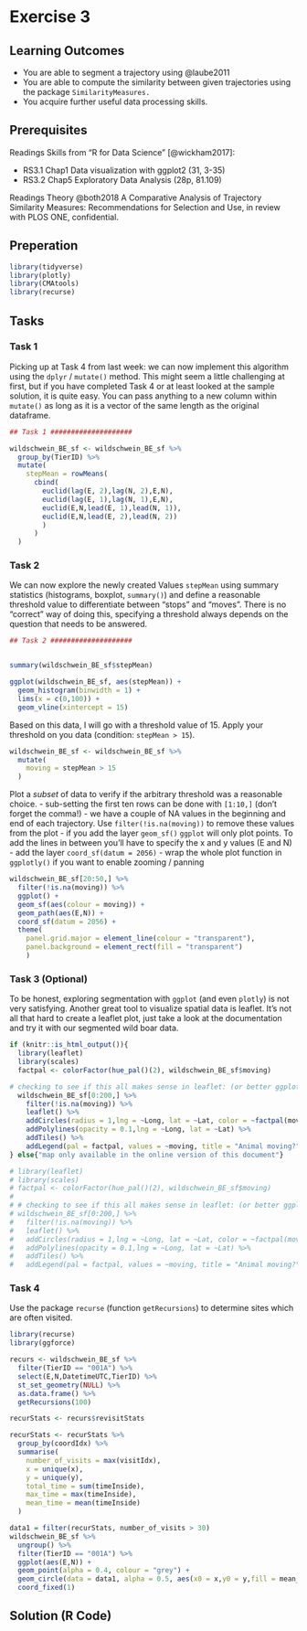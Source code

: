 # Exercise 3
<!-- Stops and moves -->
<!-- Trajectory segmentation -->
<!-- Similarity measures and clustering -->

## Learning Outcomes
+ You are able to segment a trajectory using @laube2011
+ You are able to compute the similarity between given trajectories using the package `SimilarityMeasures.`
+ You acquire further useful data processing skills.
<!-- Todo: passt das noch? -->

## Prerequisites
Readings Skills from "R for Data Science" [@wickham2017]:

+ RS3.1 Chap1 Data visualization with ggplot2 (31, 3-35)
+ RS3.2 Chap5 Exploratory Data Analysis (28p, 81.109)

Readings Theory
@both2018 A Comparative Analysis of Trajectory Similarity Measures: Recommendations for Selection and Use, in review with PLOS ONE, confidential.
<!-- ToDO: get update on the package similarity measures -->

## Preperation

```r
library(tidyverse)
library(plotly)
library(CMAtools)
library(recurse)
```


## Tasks

### Task 1

Picking up at Task 4 from last week: we can now implement this algorithm using the `dplyr` / `mutate()` method. This might seem a little challenging at first, but if you have completed Task 4 or at least looked at the sample solution, it is quite easy. You can pass anything to a new column within `mutate()` as long as it is a vector of the same length as the original dataframe. 

```r

## Task 1 ####################

wildschwein_BE_sf <- wildschwein_BE_sf %>%
  group_by(TierID) %>%
  mutate(
    stepMean = rowMeans(
      cbind(
        euclid(lag(E, 2),lag(N, 2),E,N),
        euclid(lag(E, 1),lag(N, 1),E,N),
        euclid(E,N,lead(E, 1),lead(N, 1)),
        euclid(E,N,lead(E, 2),lead(N, 2))
        )
      )
  )
```


### Task 2

We can now explore the newly created Values `stepMean` using summary statistics (histograms, boxplot, `summary()`) and define a reasonable threshold value to differentiate between "stops" and "moves". There is no "correct" way of doing this, specifying a threshold always depends on the question that needs to be answered. 

```r
## Task 2 ####################


summary(wildschwein_BE_sf$stepMean)

ggplot(wildschwein_BE_sf, aes(stepMean)) +
  geom_histogram(binwidth = 1) +
  lims(x = c(0,100)) +
  geom_vline(xintercept = 15)

```


Based on this data, I will go with a threshold value of 15. Apply your threshold on you data (condition: `stepMean > 15`).

```r

wildschwein_BE_sf <- wildschwein_BE_sf %>%
  mutate(
    moving = stepMean > 15
  )

```

Plot a *subset* of data to verify if the arbitrary threshold was a reasonable choice. 
- sub-setting the first ten rows can be done with `[1:10,]` (don't forget the comma!)
- we have a couple of NA values in the beginning and end of each trajectory. Use `filter(!is.na(moving))` to remove these values from the plot
- if you add the layer `geom_sf()` `ggplot` will only plot points. To add the lines in between you'll have to specify the x and y values (E and N)
- add the layer `coord_sf(datum = 2056)`
- wrap the whole plot function in `ggplotly()` if you want to enable zooming / panning

```r
wildschwein_BE_sf[20:50,] %>%
  filter(!is.na(moving)) %>%
  ggplot() +
  geom_sf(aes(colour = moving)) +
  geom_path(aes(E,N)) +
  coord_sf(datum = 2056) +
  theme(
    panel.grid.major = element_line(colour = "transparent"),
    panel.background = element_rect(fill = "transparent")
    ) 

```


### Task 3 (Optional)

To be honest, exploring segmentation with `ggplot` (and even `plotly`) is not very satisfying. Another great tool to visualize spatial data is leaflet. It's not all that hard to create a leaflet plot, just take a look at the documentation and try it with our segmented wild boar data. 

```r

if (knitr::is_html_output()){
  library(leaflet)
  library(scales)
  factpal <- colorFactor(hue_pal()(2), wildschwein_BE_sf$moving)

# checking to see if this all makes sense in leaflet: (or better ggplot?)
  wildschwein_BE_sf[0:200,] %>%
    filter(!is.na(moving)) %>%
    leaflet() %>%
    addCircles(radius = 1,lng = ~Long, lat = ~Lat, color = ~factpal(moving)) %>%
    addPolylines(opacity = 0.1,lng = ~Long, lat = ~Lat) %>%
    addTiles() %>%
    addLegend(pal = factpal, values = ~moving, title = "Animal moving?")
} else{"map only available in the online version of this document"}
```


```r
# library(leaflet)
# library(scales)
# factpal <- colorFactor(hue_pal()(2), wildschwein_BE_sf$moving)
# 
# # checking to see if this all makes sense in leaflet: (or better ggplot?)
# wildschwein_BE_sf[0:200,] %>%
#   filter(!is.na(moving)) %>%
#   leaflet() %>%
#   addCircles(radius = 1,lng = ~Long, lat = ~Lat, color = ~factpal(moving)) %>%
#   addPolylines(opacity = 0.1,lng = ~Long, lat = ~Lat) %>%
#   addTiles() %>%
#   addLegend(pal = factpal, values = ~moving, title = "Animal moving?")
```


### Task 4

Use the package `recurse` (function `getRecursions`) to determine sites which are often visited. 
<!-- Todo: either extend this task or use this as a possible challange for the individual topics and replace this with similarity measures  -->


```r

library(recurse)
library(ggforce)

recurs <- wildschwein_BE_sf %>% 
  filter(TierID == "001A") %>%
  select(E,N,DatetimeUTC,TierID) %>%
  st_set_geometry(NULL) %>%
  as.data.frame() %>%
  getRecursions(100)

recurStats <- recurs$revisitStats

recurStats <- recurStats %>%
  group_by(coordIdx) %>%
  summarise(
    number_of_visits = max(visitIdx),
    x = unique(x),
    y = unique(y),
    total_time = sum(timeInside),
    max_time = max(timeInside),
    mean_time = mean(timeInside)
  )

data1 = filter(recurStats, number_of_visits > 30)
wildschwein_BE_sf %>%
  ungroup() %>%
  filter(TierID == "001A") %>%
  ggplot(aes(E,N)) +
  geom_point(alpha = 0.4, colour = "grey") +
  geom_circle(data = data1, alpha = 0.5, aes(x0 = x,y0 = y,fill = mean_time,r = 100),inherit.aes = F) +
  coord_fixed(1)

```



## Solution (R Code)

```r
```